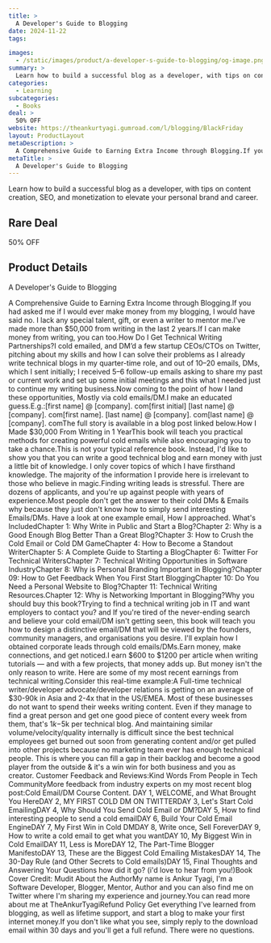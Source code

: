 ```yaml
---
title: >
  A Developer's Guide to Blogging
date: 2024-11-22
tags:

images:
  - /static/images/product/a-developer-s-guide-to-blogging/og-image.png
summary: >
  Learn how to build a successful blog as a developer, with tips on content creation, SEO, and monetization to elevate your personal brand and career.
categories:
  - Learning
subcategories:
  - Books
deal: >
  50% OFF
website: https://theankurtyagi.gumroad.com/l/blogging/BlackFriday
layout: ProductLayout
metaDescription: >
  A Comprehensive Guide to Earning Extra Income through Blogging.If you had asked me if I would ever make money from my blogging, I would have said no. I lack any special talent, gift, or even a writer to mentor me.I’ve made more than $50,000 from writing in the last 2 years.If I can make money from writing, you can too.How Do I Get Technical Writing Partnerships?I cold emailed, and DM’d a few startup CEOs/CTOs on Twitter, pitching about my skills and how I can solve their problems as I already write technical blogs in my quarter-time role, and out of 10–20 emails, DMs, which I sent initially; I received 5–6 follow-up emails asking to share my past or current work and set up some initial meetings and this what I needed just to continue my writing business.Now coming to the point of how I land these opportunities, Mostly via cold emails/DM.I make an educated guess.E.g.:[first name] @ [company]. com[first initial] [last name] @ [company]. com[first name]. [last name] @ [company]. com[last name] @ [company]. comThe full story is available in a blog post linked below.How I Made $30,000 From Writing in 1 YearThis book will teach you practical methods for creating powerful cold emails while also encouraging you to take a chance.This is not your typical reference book. Instead, I'd like to show you that you can write a good technical blog and earn money with just a little bit of knowledge. I only cover topics of which I have firsthand knowledge. The majority of the information I provide here is irrelevant to those who believe in magic.Finding writing leads is stressful. There are dozens of applicants, and you're up against people with years of experience.Most people don't get the answer to their cold DMs &amp; Emails why because they just don't know how to simply send interesting Emails/DMs. Have a look at one example email, How I approached. What's IncludedChapter 1: Why Write in Public and Start a Blog?Chapter 2: Why is a Good Enough Blog Better Than a Great Blog?Chapter 3: How to Crush the Cold Email or Cold DM GameChapter 4: How to Become a Standout WriterChapter 5: A Complete Guide to Starting a BlogChapter 6: Twitter For Technical WritersChapter 7: Technical Writing Opportunities in Software IndustryChapter 8: Why is Personal Branding Important in Blogging?Chapter 09: How to Get Feedback When You First Start BloggingChapter 10: Do You Need a Personal Website to Blog?Chapter 11: Technical Writing Resources.Chapter 12: Why is Networking Important in Blogging?Why you should buy this book?Trying to find a technical writing job in IT and want employers to contact you? and If you're tired of the never-ending search and believe your cold email/DM isn't getting seen, this book will teach you how to design a distinctive email/DM that will be viewed by the founders, community managers, and organisations you desire. I'll explain how I obtained corporate leads through cold emails/DMs.Earn money, make connections, and get noticed.I earn $600 to $1200 per article when writing tutorials — and with a few projects, that money adds up. But money isn't the only reason to write. Here are some of my most recent earnings from technical writing.Consider this real-time example:A Full-time technical writer/developer advocate/developer relations is getting on an average of $30-90k in Asia and 2-4x that in the US/EMEA. Most of these businesses do not want to spend their weeks writing content. Even if they manage to find a great person and get one good piece of content every week from them, that's $1k-$5k per technical blog. And maintaining similar volume/velocity/quality internally is difficult since the best technical employees get burned out soon from generating content and/or get pulled into other projects because no marketing team ever has enough technical people. This is where you can fill a gap in their backlog and become a good player from the outside &amp; it's a win win for both business and you as creator. Customer Feedback and Reviews:Kind Words From People in Tech CommunityMore feedback from industry experts on my most recent blog post:Cold Email/DM Course Content. DAY 1, WELCOME, and What Brought You HereDAY 2, MY FIRST COLD DM ON TWITTERDAY 3, Let's Start Cold EmailingDAY 4, Why Should You Send Cold Email or DM?DAY 5, How to find interesting people to send a cold emailDAY 6, Build Your Cold Email EngineDAY 7, My First Win in Cold DMDAY 8, Write once, Sell ForeverDAY 9, How to write a cold email to get what you wantDAY 10, My Biggest Win in Cold EmailDAY 11, Less is MoreDAY 12, The Part-Time Blogger ManifestoDAY 13, These are the Biggest Cold Emailing MistakesDAY 14, The 30-Day Rule (and Other Secrets to Cold emails)DAY 15, Final Thoughts and Answering Your Questions how did it go? (i'd love to hear from you!)Book Cover Credit: Mudit About the AuthorMy name is Ankur Tyagi, I'm a Software Developer, Blogger, Mentor, Author and you can also find me on Twitter where I'm sharing my experience and journey.You can read more about me at TheAnkurTyagiRefund Policy Get everything I've learned from blogging, as well as lifetime support, and start a blog to make your first internet money.If you don't like what you see, simply reply to the download email within 30 days and you'll get a full refund. There were no questions.
metaTitle: >
  A Developer's Guide to Blogging
---
```

Learn how to build a successful blog as a developer, with tips on content creation, SEO, and monetization to elevate your personal brand and career.

## Rare Deal

50% OFF

## Product Details
A Developer's Guide to Blogging

A Comprehensive Guide to Earning Extra Income through Blogging.If you had asked me if I would ever make money from my blogging, I would have said no. I lack any special talent, gift, or even a writer to mentor me.I’ve made more than $50,000 from writing in the last 2 years.If I can make money from writing, you can too.How Do I Get Technical Writing Partnerships?I cold emailed, and DM’d a few startup CEOs/CTOs on Twitter, pitching about my skills and how I can solve their problems as I already write technical blogs in my quarter-time role, and out of 10–20 emails, DMs, which I sent initially; I received 5–6 follow-up emails asking to share my past or current work and set up some initial meetings and this what I needed just to continue my writing business.Now coming to the point of how I land these opportunities, Mostly via cold emails/DM.I make an educated guess.E.g.:[first name] @ [company]. com[first initial] [last name] @ [company]. com[first name]. [last name] @ [company]. com[last name] @ [company]. comThe full story is available in a blog post linked below.How I Made $30,000 From Writing in 1 YearThis book will teach you practical methods for creating powerful cold emails while also encouraging you to take a chance.This is not your typical reference book. Instead, I'd like to show you that you can write a good technical blog and earn money with just a little bit of knowledge. I only cover topics of which I have firsthand knowledge. The majority of the information I provide here is irrelevant to those who believe in magic.Finding writing leads is stressful. There are dozens of applicants, and you're up against people with years of experience.Most people don't get the answer to their cold DMs &amp; Emails why because they just don't know how to simply send interesting Emails/DMs. Have a look at one example email, How I approached. What's IncludedChapter 1: Why Write in Public and Start a Blog?Chapter 2: Why is a Good Enough Blog Better Than a Great Blog?Chapter 3: How to Crush the Cold Email or Cold DM GameChapter 4: How to Become a Standout WriterChapter 5: A Complete Guide to Starting a BlogChapter 6: Twitter For Technical WritersChapter 7: Technical Writing Opportunities in Software IndustryChapter 8: Why is Personal Branding Important in Blogging?Chapter 09: How to Get Feedback When You First Start BloggingChapter 10: Do You Need a Personal Website to Blog?Chapter 11: Technical Writing Resources.Chapter 12: Why is Networking Important in Blogging?Why you should buy this book?Trying to find a technical writing job in IT and want employers to contact you? and If you're tired of the never-ending search and believe your cold email/DM isn't getting seen, this book will teach you how to design a distinctive email/DM that will be viewed by the founders, community managers, and organisations you desire. I'll explain how I obtained corporate leads through cold emails/DMs.Earn money, make connections, and get noticed.I earn $600 to $1200 per article when writing tutorials — and with a few projects, that money adds up. But money isn't the only reason to write. Here are some of my most recent earnings from technical writing.Consider this real-time example:A Full-time technical writer/developer advocate/developer relations is getting on an average of $30-90k in Asia and 2-4x that in the US/EMEA. Most of these businesses do not want to spend their weeks writing content. Even if they manage to find a great person and get one good piece of content every week from them, that's $1k-$5k per technical blog. And maintaining similar volume/velocity/quality internally is difficult since the best technical employees get burned out soon from generating content and/or get pulled into other projects because no marketing team ever has enough technical people. This is where you can fill a gap in their backlog and become a good player from the outside &amp; it's a win win for both business and you as creator. Customer Feedback and Reviews:Kind Words From People in Tech CommunityMore feedback from industry experts on my most recent blog post:Cold Email/DM Course Content. DAY 1, WELCOME, and What Brought You HereDAY 2, MY FIRST COLD DM ON TWITTERDAY 3, Let's Start Cold EmailingDAY 4, Why Should You Send Cold Email or DM?DAY 5, How to find interesting people to send a cold emailDAY 6, Build Your Cold Email EngineDAY 7, My First Win in Cold DMDAY 8, Write once, Sell ForeverDAY 9, How to write a cold email to get what you wantDAY 10, My Biggest Win in Cold EmailDAY 11, Less is MoreDAY 12, The Part-Time Blogger ManifestoDAY 13, These are the Biggest Cold Emailing MistakesDAY 14, The 30-Day Rule (and Other Secrets to Cold emails)DAY 15, Final Thoughts and Answering Your Questions how did it go? (i'd love to hear from you!)Book Cover Credit: Mudit About the AuthorMy name is Ankur Tyagi, I'm a Software Developer, Blogger, Mentor, Author and you can also find me on Twitter where I'm sharing my experience and journey.You can read more about me at TheAnkurTyagiRefund Policy Get everything I've learned from blogging, as well as lifetime support, and start a blog to make your first internet money.If you don't like what you see, simply reply to the download email within 30 days and you'll get a full refund. There were no questions.
